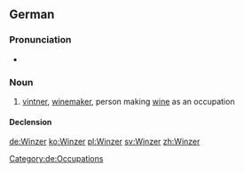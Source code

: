 ==German==
{{slim-wikipedia|lang=de}}

===Pronunciation===
* {{IPA|/ˈvɪntsɐ/|lang=de}}

===Noun===
{{de-noun|g=m|genitive=Winzers|plural=Winzer|f=Winzerin}}

# [[vintner]], [[winemaker]], person making [[wine]] as an occupation

====Declension====
{{de-noun-m|s}}

[[Category:de:Occupations]]

[[de:Winzer]]
[[ko:Winzer]]
[[pl:Winzer]]
[[sv:Winzer]]
[[zh:Winzer]]